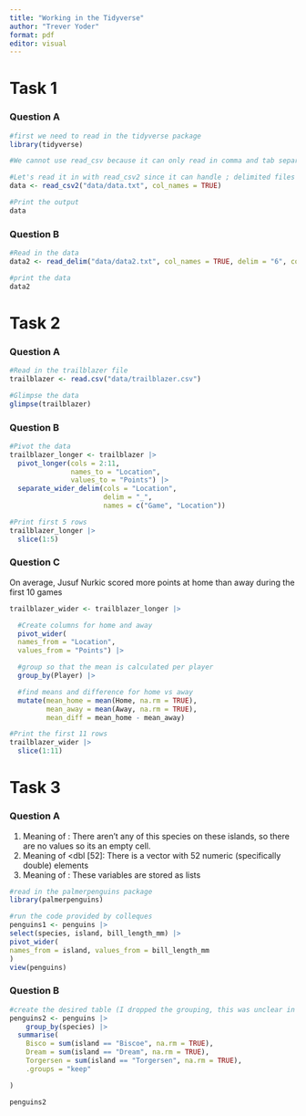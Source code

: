 ```yaml
---
title: "Working in the Tidyverse"
author: "Trever Yoder"
format: pdf
editor: visual
---
```


# Task 1

### Question A

```r
#first we need to read in the tidyverse package
library(tidyverse)

#We cannot use read_csv because it can only read in comma and tab separated values (ours is ";")

#Let's read it in with read_csv2 since it can handle ; delimited files
data <- read_csv2("data/data.txt", col_names = TRUE)

#Print the output
data
```

### Question B

```r
#Read in the data
data2 <- read_delim("data/data2.txt", col_names = TRUE, delim = "6", col_types = "fdc")

#print the data
data2
```

# Task 2

### Question A

```r
#Read in the trailblazer file
trailblazer <- read.csv("data/trailblazer.csv")

#Glimpse the data
glimpse(trailblazer)
```

### Question B

```r
#Pivot the data
trailblazer_longer <- trailblazer |>
  pivot_longer(cols = 2:11,
               names_to = "Location",
               values_to = "Points") |>
  separate_wider_delim(cols = "Location",
                       delim = "_",
                       names = c("Game", "Location"))

#Print first 5 rows
trailblazer_longer |>
  slice(1:5)
```

### Question C
On average, Jusuf Nurkic scored more points at home than away during the first 10 games
```r
trailblazer_wider <- trailblazer_longer |>

  #Create columns for home and away
  pivot_wider(
  names_from = "Location",
  values_from = "Points") |>

  #group so that the mean is calculated per player
  group_by(Player) |>

  #find means and difference for home vs away
  mutate(mean_home = mean(Home, na.rm = TRUE),
         mean_away = mean(Away, na.rm = TRUE),
         mean_diff = mean_home - mean_away)

#Print the first 11 rows
trailblazer_wider |>
  slice(1:11)
```

# Task 3

### Question A
1. Meaning of <NULL>: There aren't any of this species on these islands, so there are no values so its an empty cell. 
2. Meaning of <dbl [52]: There is a vector with 52 numeric (specifically double) elements 
3. Meaning of <list>: These variables are stored as lists
```r
#read in the palmerpenguins package
library(palmerpenguins)

#run the code provided by colleques
penguins1 <- penguins |>
select(species, island, bill_length_mm) |>
pivot_wider(
names_from = island, values_from = bill_length_mm
)
view(penguins)
```

### Question B

```r
#create the desired table (I dropped the grouping, this was unclear in the directions)
penguins2 <- penguins |>
    group_by(species) |>
  summarise(
    Bisco = sum(island == "Biscoe", na.rm = TRUE),
    Dream = sum(island == "Dream", na.rm = TRUE),
    Torgersen = sum(island == "Torgersen", na.rm = TRUE),
    .groups = "keep"

)

penguins2
```

